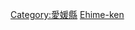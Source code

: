 {{日本行政區劃分類導航|建築物}}
{{Commonscat|Buildings in Ehime prefecture}}

[[Category:愛媛縣|Category:愛媛縣]]
[[Category:日本各都道府縣建築物|Ehime-ken]]